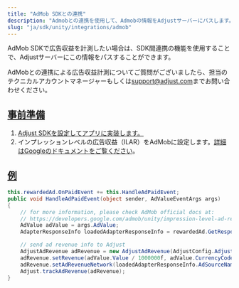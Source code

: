```yaml
---
title: "AdMob SDKとの連携"
description: "Admobとの連携を使用して、Admobの情報をAdjustサーバーにパスします。"
slug: "ja/sdk/unity/integrations/admob"
---
```


<MinorVersion added="v4.29.0">

AdMob SDKで広告収益を計測したい場合は、SDK間連携の機能を使用することで、Adjustサーバーにこの情報をパスすることができます。

</MinorVersion>
<Callout type="note">

AdMobとの連携による広告収益計測についてご質問がございましたら、担当のテクニカルアカウントマネージャーもしくは[support@adjust.com](mailto:support@adjust.com)までお問い合わせください。

</Callout>

## [事前準備](before-you-begin)

1. [Adjust SDKを設定してアプリに実装します。](/en/sdk/unity)
2. インプレッションレベルの広告収益（ILAR）をAdMobに設定します。[詳細はGoogleのドキュメントをご覧ください](https://support.google.com/admob/answer/11322405)。

## [例](example)

```cs
this.rewardedAd.OnPaidEvent += this.HandleAdPaidEvent;
public void HandleAdPaidEvent(object sender, AdValueEventArgs args)
{
    // for more information, please check AdMob official docs at:
    // https://developers.google.com/admob/unity/impression-level-ad-revenue
    AdValue adValue = args.AdValue;
    AdapterResponseInfo loadedAdapterResponseInfo = rewardedAd.GetResponseInfo().GetLoadedAdapterResponseInfo();

    // send ad revenue info to Adjust
    AdjustAdRevenue adRevenue = new AdjustAdRevenue(AdjustConfig.AdjustAdRevenueSourceAdMob);
    adRevenue.setRevenue(adValue.Value / 1000000f, adValue.CurrencyCode);
    adRevenue.setAdRevenueNetwork(loadedAdapterResponseInfo.AdSourceName)
    Adjust.trackAdRevenue(adRevenue);
}
```
